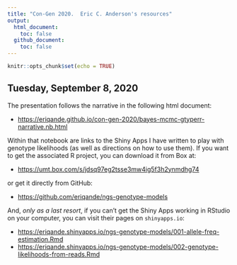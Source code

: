```yaml
---
title: "Con-Gen 2020.  Eric C. Anderson's resources"
output: 
  html_document:
    toc: false
  github_document:
    toc: false
---
```


```r
knitr::opts_chunk$set(echo = TRUE)
```



## Tuesday, September 8, 2020

The presentation follows the narrative in the following html document:

* [https://eriqande.github.io/con-gen-2020/bayes-mcmc-gtyperr-narrative.nb.html](https://eriqande.github.io/con-gen-2020/bayes-mcmc-gtyperr-narrative.nb.html)

Within that notebook are links to the Shiny Apps I have written to play with genotype likelihoods (as well as directions on how to use them).  If you want to get the associated R project, you can download it from Box at: 

* [https://umt.box.com/s/jdsq97eg2tsse3mw4ig5f3h2ynmdhg74](https://umt.box.com/s/jdsq97eg2tsse3mw4ig5f3h2ynmdhg74)

or get it directly from GitHub:

* [https://github.com/eriqande/ngs-genotype-models](https://github.com/eriqande/ngs-genotype-models)


And, _only as a last resort_, if you can't get the Shiny Apps working in RStudio on your computer, you can visit their pages on `shinyapps.io`:

* [https://eriqande.shinyapps.io/ngs-genotype-models/001-allele-freq-estimation.Rmd](https://eriqande.shinyapps.io/ngs-genotype-models/001-allele-freq-estimation.Rmd)
* [https://eriqande.shinyapps.io/ngs-genotype-models/002-genotype-likelihoods-from-reads.Rmd](https://eriqande.shinyapps.io/ngs-genotype-models/002-genotype-likelihoods-from-reads.Rmd)

